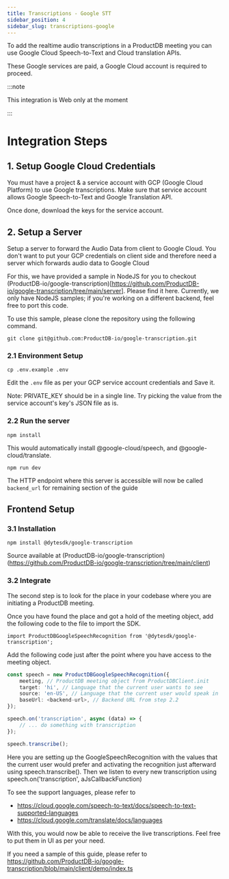 ```yaml
---
title: Transcriptions - Google STT
sidebar_position: 4
sidebar_slug: transcriptions-google
---
```


To add the realtime audio transcriptions in a ProductDB meeting you can use Google Cloud Speech-to-Text and Cloud translation APIs.

These Google services are paid, a Google Cloud account is required to proceed.

:::note

This integration is Web only at the moment

:::

# Integration Steps

## 1. Setup Google Cloud Credentials

You must have a project & a service account with GCP (Google Cloud Platform) to use Google transcriptions. Make sure that service account allows Google Speech-to-Text and Google Translation API.

Once done, download the keys for the service account.

## 2. Setup a Server

Setup a server to forward the Audio Data from client to Google Cloud. You don't want to put your GCP credentials on client side and therefore need a server which forwards audio data to Google Cloud

For this, we have provided a sample in NodeJS for you to checkout (ProductDB-io/google-transcription)[https://github.com/ProductDB-io/google-transcription/tree/main/server]. Please find it here. Currently, we only have NodeJS samples; if you're working on a different backend, feel free to port this code.

To use this sample, please clone the repository using the following command.

```
git clone git@github.com:ProductDB-io/google-transcription.git
```

### 2.1 Environment Setup

```
cp .env.example .env
```

Edit the `.env` file as per your GCP service account credentials and Save it.

Note: PRIVATE_KEY should be in a single line. Try picking the value from the service account's key's JSON file as is.

### 2.2 Run the server

```
npm install
```

This would automatically install @google-cloud/speech, and @google-cloud/translate.

```
npm run dev
```

The HTTP endpoint where this server is accessible will now be called `backend_url` for remaining section of the guide

## Frontend Setup

### 3.1 Installation

```
npm install @dytesdk/google-transcription
```

Source available at (ProductDB-io/google-transcription)(https://github.com/ProductDB-io/google-transcription/tree/main/client)

### 3.2 Integrate

The second step is to look for the place in your codebase where you are initiating a ProductDB meeting.

Once you have found the place and got a hold of the meeting object, add the following code to the file to import the SDK.

```
import ProductDBGoogleSpeechRecognition from '@dytesdk/google-transcription';
```

Add the following code just after the point where you have access to the meeting object.

```ts
const speech = new ProductDBGoogleSpeechRecognition({
    meeting, // ProductDB meeting object from ProductDBClient.init
    target: 'hi', // Language that the current user wants to see
    source: 'en-US', // Language that the current user would speak in
    baseUrl: <backend-url>, // Backend URL from step 2.2
});

speech.on('transcription', async (data) => {
    // ... do something with transcription
});

speech.transcribe();
```

Here you are setting up the GoogleSpeechRecognition with the values that the current user would prefer and activating the recognition just afterward using speech.transcribe(). Then we listen to every new transcription using speech.on('transcription', aJsCallbackFunction)

To see the support languages, please refer to

- https://cloud.google.com/speech-to-text/docs/speech-to-text-supported-languages
- https://cloud.google.com/translate/docs/languages

With this, you would now be able to receive the live transcriptions.
Feel free to put them in UI as per your need.

If you need a sample of this guide, please refer to https://github.com/ProductDB-io/google-transcription/blob/main/client/demo/index.ts

<head>
  <title>Transcriptions - Google STT Guide</title>
</head>
